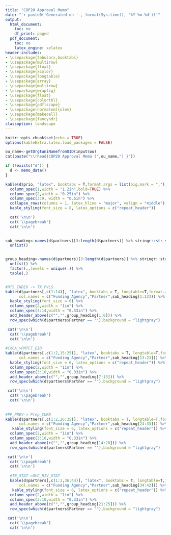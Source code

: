 ```yaml
---
title: "COP20 Approval Memo"
date: "`r paste0('Generated on ' , format(Sys.time(), '%Y-%m-%d'))`"
output:
  html_document:
    toc: no
    df_print: paged
  pdf_document:
    toc: no
    latex_engine: xelatex
header-includes:
- \usepackage{tabularx,booktabs}
- \usepackage{multirow}
- \usepackage{float}
- \usepackage{xcolor}
- \usepackage{longtable}
- \usepackage{array}
- \usepackage{multirow}
- \usepackage{wrapfig}
- \usepackage{float}
- \usepackage{colortbl}
- \usepackage{pdflscape}
- \usepackage[normalem]{ulem}
- \usepackage{makecell}
- \usepackage{fancyhdr}
classoption: landscape
---
```


```r
knitr::opts_chunk$set(echo = TRUE)
options(kableExtra.latex.load_packages = FALSE)
```

\addtolength{\headheight}{0.1cm}
\pagestyle{fancyplain}
```r
ou_name<-getOrgtuniNamefromUID(input$ou)
cat(paste("\\rhead{COP20 Approval Memo (",ou_name,") }"))
```
\renewcommand{\headrulewidth}{0pt}


```r
if (!exists("d")) {
  d <- memo_data()
}

kable(d$prio, "latex", booktabs = T,format.args = list(big.mark = ","), longtable = T) %>%
  column_spec(1,width = "1.2in",bold=TRUE) %>%
  column_spec(2,width = "0.25in") %>% 
  column_spec(3:9, width = "0.6in") %>% 
  collapse_rows(columns = 1, latex_hline = "major", valign = "middle") %>% 
  kable_styling(font_size = 8, latex_options = c("repeat_header"))

  cat('\n\n')
  cat('\\pagebreak')
  cat('\n\n')
  
```



```r



sub_heading<-names(d$partners)[3:length(d$partners)] %>% stringr::str_split(.," ") %>% purrr::map(purrr::pluck(2)) %>%
  unlist()


group_heading<-names(d$partners)[3:length(d$partners)] %>% stringr::str_split(.," ") %>% purrr::map(purrr::pluck(1)) %>% 
  unlist() %>% 
  factor(.,levels = unique(.)) %>%
  table(.)


#HTS_INDEX -> TX_PVLS
kable(d$partners[,c(1:14)], "latex", booktabs = T, longtable=T,format.args = list(big.mark = ","),
      col.names = c("Funding Agency","Partner",sub_heading[1:12])) %>%
  kable_styling(font_size = 6) %>% 
  column_spec(2,width = "1in") %>% 
  column_spec(3:14,width = "0.33in") %>% 
  add_header_above(c("","",group_heading[1:6])) %>% 
  row_spec(which(d$partners$Partner == ""),background = "lightgray")

 cat('\n\n')
  cat('\\pagebreak')
  cat('\n\n')
  
#CXCA_>PMTCT_EID
kable(d$partners[,c(1:2,15:25)], "latex", booktabs = T, longtable=T,format.args = list(big.mark = ","),
      col.names = c("Funding Agency","Partner",sub_heading[13:23])) %>%
  kable_styling(font_size = 6, latex_options = c("repeat_header")) %>% 
  column_spec(2,width = "1in") %>% 
  column_spec(3:10,width = "0.33in") %>% 
  add_header_above(c("","",group_heading[7:13])) %>% 
  row_spec(which(d$partners$Partner == ""),background = "lightgray")

 cat('\n\n')
  cat('\\pagebreak')
  cat('\n\n')
  
  
#PP_PREV-> Prep_CURR
kable(d$partners[,c(1:2,26:35)], "latex", booktabs = T, longtable=T,format.args = list(big.mark = ","),
      col.names = c("Funding Agency","Partner",sub_heading[24:33])) %>%
   kable_styling(font_size = 6, latex_options = c("repeat_header")) %>% 
  column_spec(2,width = "1in") %>% 
  column_spec(3:10,width = "0.33in") %>% 
  add_header_above(c("","",group_heading[14:20])) %>% 
  row_spec(which(d$partners$Partner == ""),background = "lightgray")

 cat('\n\n')
  cat('\\pagebreak')
  cat('\n\n')
  
  #TB_STAT->OVC_HIV_STAT
  kable(d$partners[,c(1:2,36:44)], "latex", booktabs = T, longtable=T,format.args = list(big.mark = ","),
      col.names = c("Funding Agency","Partner",sub_heading[34:42])) %>%
   kable_styling(font_size = 6, latex_options = c("repeat_header")) %>% 
  column_spec(2,width = "1in") %>% 
  column_spec(3:10,width = "0.33in") %>% 
  add_header_above(c("","",group_heading[21:25])) %>% 
  row_spec(which(d$partners$Partner == ""),background = "lightgray")

 cat('\n\n')
  cat('\\pagebreak')
  cat('\n\n')
  
  
```



